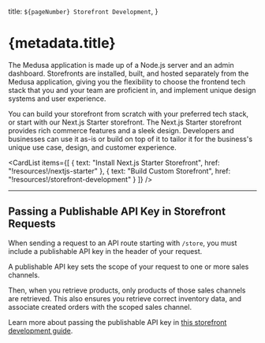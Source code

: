 
  title: `${pageNumber} Storefront Development`,
}

# {metadata.title}

The Medusa application is made up of a Node.js server and an admin dashboard. Storefronts are installed, built, and hosted separately from the Medusa application, giving you the flexibility to choose the frontend tech stack that you and your team are proficient in, and implement unique design systems and user experience.

You can build your storefront from scratch with your preferred tech stack, or start with our Next.js Starter storefront. The Next.js Starter storefront provides rich commerce features and a sleek design. Developers and businesses can use it as-is or build on top of it to tailor it for the business's unique use case, design, and customer experience.

<CardList
  items={[
    {
      text: "Install Next.js Starter Storefront",
      href: "!resources!/nextjs-starter"
    },
    {
      text: "Build Custom Storefront",
      href: "!resources!/storefront-development"
    }
  ]}
/>

---

## Passing a Publishable API Key in Storefront Requests

When sending a request to an API route starting with `/store`, you must include a publishable API key in the header of your request.

A publishable API key sets the scope of your request to one or more sales channels.

Then, when you retrieve products, only products of those sales channels are retrieved. This also ensures you retrieve correct inventory data, and associate created orders with the scoped sales channel.

Learn more about passing the publishable API key in [this storefront development guide](!resources!/storefront-development/publishable-api-keys).
